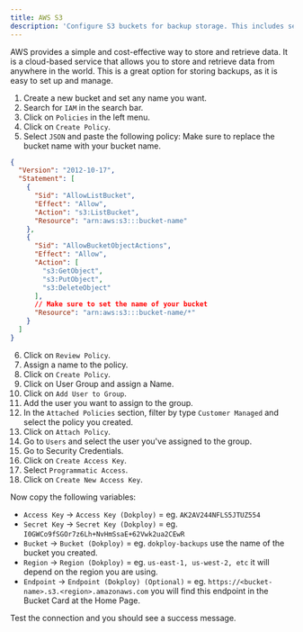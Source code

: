 ```yaml
---
title: AWS S3
description: 'Configure S3 buckets for backup storage. This includes setting up access keys, secret keys, bucket names, regions, and endpoints.'
---
```



AWS provides a simple and cost-effective way to store and retrieve data. It is a cloud-based service that allows you to store and retrieve data from anywhere in the world. This is a great option for storing backups, as it is easy to set up and manage.

1. Create a new bucket and set any name you want.
2. Search for `IAM` in the search bar.
3. Click on `Policies` in the left menu.
4. Click on `Create Policy`.
5. Select `JSON` and paste the following policy:
Make sure to replace the bucket name with your bucket name.
```json
{
  "Version": "2012-10-17",
  "Statement": [
    {
      "Sid": "AllowListBucket",
      "Effect": "Allow",
      "Action": "s3:ListBucket",
      "Resource": "arn:aws:s3:::bucket-name"
    },
    {
      "Sid": "AllowBucketObjectActions",
      "Effect": "Allow",
      "Action": [
        "s3:GetObject",
        "s3:PutObject",
        "s3:DeleteObject"
      ],
      // Make sure to set the name of your bucket
      "Resource": "arn:aws:s3:::bucket-name/*"
    }
  ]
}
```
6. Click on `Review Policy`.
7. Assign a name to the policy.
8. Click on `Create Policy`.
9. Click on User Group and assign a Name.
10. Click on `Add User to Group`.
11. Add the user you want to assign to the group.
12. In the `Attached Policies` section, filter by type `Customer Managed` and select the policy you created.
13. Click on `Attach Policy`.
14. Go to `Users` and select the user you've assigned to the group.
15. Go to Security Credentials.
16. Click on `Create Access Key`.
17. Select `Programmatic Access`.
18. Click on `Create New Access Key`.

Now copy the following variables:

- `Access Key` -> `Access Key (Dokploy)` = eg. `AK2AV244NFLS5JTUZ554`
- `Secret Key` -> `Secret Key (Dokploy)` = eg. `I0GWCo9fSGOr7z6Lh+NvHmSsaE+62Vwk2ua2CEwR`
- `Bucket` -> `Bucket (Dokploy)` = eg. `dokploy-backups` use the name of the bucket you created.
- `Region` -> `Region (Dokploy)` = eg. `us-east-1, us-west-2, etc` it will depend on the region you are using.
- `Endpoint` -> `Endpoint (Dokploy) (Optional)` = eg. `https://<bucket-name>.s3.<region>.amazonaws.com` you will find this endpoint in the Bucket Card at the Home Page.


Test the connection and you should see a success message.